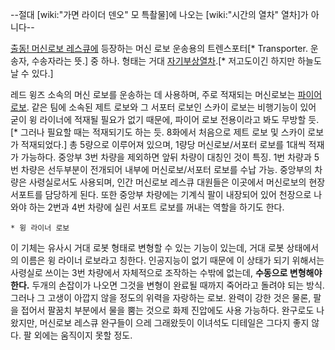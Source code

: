 --절대 [wiki:"가면 라이더 덴오" 모 특촬물]에 나오는 [wiki:"시간의 열차" 열차]가 아니다--

[[출동! 머신로보 레스큐]]에 등장하는 머신 로보 운송용의 트렌스포터[* Transporter. 운송자, 수송자라는 뜻.] 중 하나. 형태는 거대 [[자기부상열차]].[* 저고도이긴 하지만 하늘도 날 수 있다.]

레드 윙즈 소속의 머신 로보를 운송하는 데 사용하며, 주로 적재되는 머신로보는 [[파이어 로보]]. 같은 팀에 소속된 제트 로보와 그 서포터 로보인 스카이 로보는 비행기능이 있어 굳이 윙 라이너에 적재될 필요가 없기 때문에, 파이어 로보 전용이라고 봐도 무방할 듯.[* 그러나 필요할 때는 적재되기도 하는 듯. 8화에서 처음으로 제트 로보 및 스카이 로보가 적재되었다.] 총 5량으로 이루어져 있으며, 1량당 머신로보/서포터 로보를 1대씩 적재가 가능하다. 중앙부 3번 차량을 제외하면 앞뒤 차량이 대칭인 것이 특징. 1번 차량과 5번 차량은 선두부분이 전개되어 내부에 머신로보/서포터 로보를 수납 가능. 중앙부의 차량은 사령실로서도 사용되며, 인간 머신로보 레스큐 대원들은 이곳에서 머신로보의 현장 서포트를 담당하게 된다. 또한 중앙부 차량에는 기계식 팔이 내장되어 있어 천장으로 나와야 하는 2번과 4번 차량에 실린 서포트 로보를 꺼내는 역할을 하기도 한다.

 * 윙 라이너 로보

이 기체는 유사시 거대 로봇 형태로 변형할 수 있는 기능이 있는데, 거대 로봇 상태에서의 이름은 윙 라이너 로보라고 칭한다. 인공지능이 없기 때문에 이 상태가 되기 위해서는 사령실로 쓰이는 3번 차량에서 자체적으로 조작하는 수밖에 없는데, '''수동으로 변형해야 한다.''' 두개의 손잡이가 나오면 그것을 변형이 완료될 때까지 죽어라고 돌려야 되는 방식. 그러나 그 고생이 아깝지 않을 정도의 위력을 자랑하는 로보. 완력이 강한 것은 물론, 팔을 접어서 팔꿈치 부분에서 물을 뿜는 것으로 화제 진압에도 사용 가능하다. 완구로도 나왔지만, 머신로보 레스큐 완구들이 으레 그래왔듯이 이녀석도 디테일은 그다지 좋지 않다. 팔 외에는 움직이지 못할 정도.
